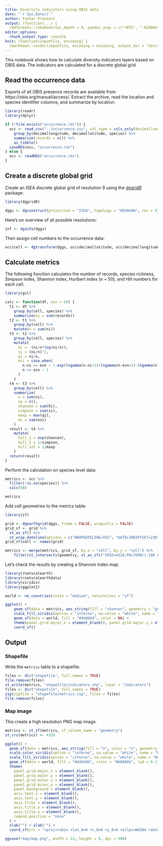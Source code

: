 ```yaml
---
title: Diversity indicators using OBIS data
date: "`r Sys.Date()`"
author: Pieter Provoost
output: (function(...) {
  rmdformats::robobook(toc_depth = 4, pandoc_args = c("+RTS", "-K2000m", "-RTS"), ...) })
editor_options: 
  chunk_output_type: console
knit: (function(inputFile, encoding) {
  rmarkdown::render(inputFile, encoding = encoding, output_dir = "docs") })  
---
```


This notebook shows how to calculate diversity indicators layers based on OBIS data. The indicators are calculated for a discrete global grid.

## Read the occurrence data

Exports of all OBIS presence records are available from https://obis.org/manual/access/. Extract the archive, read the location and species identifier columns, and summarize by location:

```r
library(readr)
library(dplyr)

if (!file.exists("occurrence.rds")) {
  occ <- read_csv("../occurrence.csv", col_type = cols_only(decimallongitude = col_double(), decimallatitude = col_double(), species = col_character())) %>%
    group_by(decimallongitude, decimallatitude, species) %>%
    summarize(records = n()) %>%
    as_tibble()
  saveRDS(occ, "occurrence.rds")
} else {
  occ <- readRDS("occurrence.rds")
}
```

## Create a discrete global grid

Create an ISEA discrete global grid of resolution 9 using the [dggridR](https://github.com/r-barnes/dggridR) package:

```r
library(dggridR)

dggs <- dgconstruct(projection = "ISEA", topology = "HEXAGON", res = 9)
```

Here's on overview of all possible resolutions:

```r
inf <- dginfo(dggs)
```

Then assign cell numbers to the occurrence data:

```r
occ$cell <- dgtransform(dggs, occ$decimallatitude, occ$decimallongitude)
```

## Calculate metrics

The following function calculates the number of records, species richness, Simpson index, Shannon index, Hurlbert index (n = 50), and Hill numbers for each cell.

```r
library(gsl)

calc <- function(df, esn = 50) {
  t1 <- df %>%
    group_by(cell, species) %>%
    summarize(ni = sum(records))
  t2 <- t1 %>%
    group_by(cell) %>%
    mutate(n = sum(ni))
  t3 <- t2 %>%
    group_by(cell, species) %>%
    mutate(
      hi = -(ni/n*log(ni/n)),
      si = (ni/n)^2,
      qi = ni/n,
      esi = case_when(
        n-ni >= esn ~ 1-exp(lngamma(n-ni+1)+lngamma(n-esn+1)-lngamma(n-ni-esn+1)-lngamma(n+1)),
        n >= esn ~ 1
      )
    )
  t4 <- t3 %>%
    group_by(cell) %>%
    summarize(
      n = sum(ni),
      sp = n(),
      shannon = sum(hi),
      simpson = sum(si),
      maxp = max(qi),
      es = sum(esi)
    )
  result <- t4 %>%
    mutate(
      hill_1 = exp(shannon),
      hill_2 = 1/simpson,
      hill_inf = 1/maxp
    )
  return(result)
}
```

Perform the calculation on species level data:

```r
metrics <- occ %>%
  filter(!is.na(species)) %>%
  calc(50)

metrics
```

Add cell geometries to the metrics table:

```r
library(sf)

grid <- dgearthgrid(dggs, frame = FALSE, wrapcells = FALSE)
grid_sf <- grid %>%
  st_as_sf() %>%
  st_wrap_dateline(options = c("WRAPDATELINE=YES", "DATELINEOFFSET=230"))
grid_sf$cell <- names(grid)

metrics <- merge(metrics, grid_sf, by.x = "cell", by.y = "cell") %>%
    filter(st_intersects(geometry, st_as_sfc("SRID=4326;POLYGON((-180 85,180 85,180 -85,-180 -85,-180 85))"), sparse = FALSE))
```

Let's check the results by creating a Shannon index map:

```r
library(rnaturalearth)
library(rnaturalearthdata)
library(viridis)
library(ggplot2)

world <- ne_countries(scale = "medium", returnclass = "sf")

ggplot() +
    geom_sf(data = metrics, aes_string(fill = "shannon", geometry = "geometry"), lwd = 0) +
    scale_fill_viridis(option = "inferno", na.value = "white", name = "Shannon index") +
    geom_sf(data = world, fill = "#dddddd", color = NA) +
    theme(panel.grid.major.x = element_blank(), panel.grid.major.y = element_blank(), panel.grid.minor.x = element_blank(), panel.grid.minor.y = element_blank(), panel.background = element_blank(), axis.text.x = element_blank(), axis.text.y = element_blank(), axis.ticks = element_blank(), axis.title.x = element_blank(), axis.title.y = element_blank()) + xlab("") + ylab("") +
    coord_sf()
```

## Output
### Shapefile

Write the `metrics` table to a shapefile:

```r
files <- dir("shapefile", full.names = TRUE)
file.remove(files)
st_write(metrics, "shapefile/indicators.shp", layer = "indicators")
files <- dir("shapefile", full.names = TRUE)
zip(zipfile = "shapefile/metrics.zip", files = files)
file.remove(files)
```

### Map image

This create a high resolution PNG map image.

```r
metrics <- st_sf(metrics, sf_column_name = "geometry")
st_crs(metrics) <- 4326

ggplot() +
  geom_sf(data = metrics, aes_string(fill = "n", color = "n", geometry = "geometry"), lwd = 0.04) +
  scale_color_viridis(option = "inferno", na.value = "white", name = "Number of records", trans = "log10") +
  scale_fill_viridis(option = "inferno", na.value = "white", name = "Number of records", trans = "log10") +
  geom_sf(data = world, fill = "#dddddd", color = "#666666", lwd = 0.1) +
  theme(
    panel.grid.major.x = element_blank(),
    panel.grid.major.y = element_blank(),
    panel.grid.minor.x = element_blank(),
    panel.grid.minor.y = element_blank(), 
    panel.background = element_blank(),
    axis.text.x = element_blank(),
    axis.text.y = element_blank(),
    axis.ticks = element_blank(),
    axis.title.x = element_blank(),
    axis.title.y = element_blank(),
    legend.position = "none"
  ) +
  xlab("") + ylab("") +
  coord_sf(crs = "+proj=robin +lon_0=0 +x_0=0 +y_0=0 +ellps=WGS84 +datum=WGS84 +units=m +no_defs" )

ggsave("map/map.png", width = 12, height = 6, dpi = 600)
```
